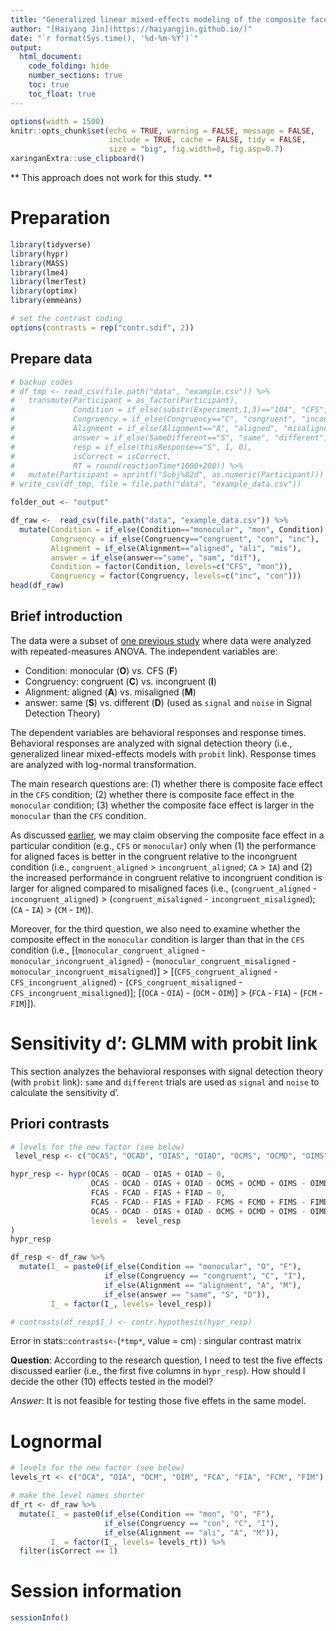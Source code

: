 ```yaml
---
title: "Generalized linear mixed-effects modeling of the composite face task"
author: "[Haiyang Jin](https://haiyangjin.github.io/)"
date: "`r format(Sys.time(), '%d-%m-%Y')`"
output: 
  html_document:
    code_folding: hide
    number_sections: true
    toc: true
    toc_float: true
---
```


<style>
pre {
  overflow-x: auto;
}
pre code {
  word-wrap: normal;
  white-space: pre;
}
</style>

```r
options(width = 1500)
knitr::opts_chunk$set(echo = TRUE, warning = FALSE, message = FALSE, 
                      include = TRUE, cache = FALSE, tidy = FALSE, 
                      size = "big", fig.width=8, fig.asp=0.7)
xaringanExtra::use_clipboard()
```

** This approach does not work for this study. **

# Preparation
```r
library(tidyverse)
library(hypr)
library(MASS)
library(lme4)
library(lmerTest)
library(optimx)
library(emmeans)

# set the contrast coding
options(contrasts = rep("contr.sdif", 2))
```

## Prepare data
```r
# backup codes
# df_tmp <- read_csv(file.path("data", "example.csv")) %>%
#   transmute(Participant = as_factor(Participant),
#             Condition = if_else(substr(Experiment,1,3)=="104", "CFS", "monocular"),
#             Congruency = if_else(Congruency=="C", "congruent", "incongruent"),
#             Alignment = if_else(Alignment=="A", "aligned", "misaligned"),
#             answer = if_else(SameDifferent=="S", "same", "different"),
#             resp = if_else(thisResponse=="S", 1, 0),
#             isCorrect = isCorrect,
#             RT = round(reactionTime*1000+200)) %>%
#   mutate(Participant = sprintf("Subj%02d", as.numeric(Participant)))
# write_csv(df_tmp, file = file.path("data", "example_data.csv"))

folder_out <- "output"

df_raw <-  read_csv(file.path("data", "example_data.csv")) %>% 
  mutate(Condition = if_else(Condition=="monocular", "mon", Condition),
         Congruency = if_else(Congruency=="congruent", "con", "inc"),
         Alignment = if_else(Alignment=="aligned", "ali", "mis"),
         answer = if_else(answer=="same", "sam", "dif"),
         Condition = factor(Condition, levels=c("CFS", "mon")),
         Congruency = factor(Congruency, levels=c("inc", "con")))
head(df_raw)
```

## Brief introduction
The data were a subset of [one previous study](https://psyarxiv.com/j8g6z/){target="_blank"} where data were analyzed with repeated-measures ANOVA. The independent variables are:
  
+ Condition: monocular (**O**) vs. CFS (**F**)  
+ Congruency: congruent (**C**) vs. incongruent (**I**)  
+ Alignment: aligned (**A**) vs. misaligned (**M**)  
+ answer: same (**S**) vs. different (**D**) (used as `signal` and `noise` in Signal Detection Theory)  

The dependent variables are behavioral responses and response times. Behavioral responses are analyzed with signal detection theory (i.e., generalized linear mixed-effects models with `probit` link). Response times are analyzed with log-normal transformation.

The main research questions are: 
(1) whether there is composite face effect in the `CFS` condition;
(2) whether there is composite face effect in the `monocular` condition;
(3) whether the composite face effect is larger in the `monocular` than the `CFS` condition. 

As discussed [earlier](https://psyarxiv.com/yhmzg/){target="_blank"}, we may claim observing the composite face effect in a particular condition (e.g., `CFS` or `monocular`) only when (1) the performance for aligned faces is better in the congruent relative to the incongruent condition (i.e., `congruent_aligned` > `incongruent_aligned`; `CA` > `IA`) and (2) the increased performance in congruent relative to incongruent condition is larger for aligned compared to misaligned faces (i.e., (`congruent_aligned` - `incongruent_aligned`) > (`congruent_misaligned` - `incongruent_misaligned`); (`CA` - `IA`) > (`CM` - `IM`)). 

Moreover, for the third question, we also need to examine whether the composite effect in the `monocular` condition is larger than that in the `CFS` condition (i.e., [(`monocular_congruent_aligned` - `monocular_incongruent_aligned`) - (`monocular_congruent_misaligned` - `monocular_incongruent_misaligned`)] > [(`CFS_congruent_aligned` - `CFS_incongruent_aligned`) - (`CFS_congruent_misaligned` - `CFS_incongruent_misaligned`)]; [(`OCA` - `OIA`) - (`OCM` - `OIM`)] > (`FCA` - `FIA`) - (`FCM` - `FIM`)]). 


# Sensitivity d': GLMM with probit link
This section analyzes the behavioral responses with signal detection theory (with `probit` link): `same` and `different` trials are used as `signal` and `noise` to calculate the sensitivity d'.

## Priori contrasts

```r
# levels for the new factor (see below)
 level_resp <- c("OCAS", "OCAD", "OIAS", "OIAD", "OCMS", "OCMD", "OIMS", "OIMD", "FCAS", "FCAD", "FIAS", "FIAD", "FCMS", "FCMD", "FIMS", "FIMD")

hypr_resp <- hypr(OCAS - OCAD - OIAS + OIAD ~ 0,
                  OCAS - OCAD - OIAS + OIAD - OCMS + OCMD + OIMS - OIMD ~ 0,
                  FCAS - FCAD - FIAS + FIAD ~ 0,
                  FCAS - FCAD - FIAS + FIAD - FCMS + FCMD + FIMS - FIMD ~ 0,
                  OCAS - OCAD - OIAS + OIAD - OCMS + OCMD + OIMS - OIMD - (FCAS - FCAD - FIAS + FIAD - FCMS + FCMD + FIMS - FIMD) ~ 0,
                  levels =  level_resp
)
hypr_resp
```


```r
df_resp <- df_raw %>% 
  mutate(I_ = paste0(if_else(Condition == "monocular", "O", "F"), 
                     if_else(Congruency == "congruent", "C", "I"),
                     if_else(Alignment == "alignment", "A", "M"),
                     if_else(answer == "same", "S", "D")),
         I_ = factor(I_, levels= level_resp))
```

```r
# contrasts(df_resp$I_) <- contr.hypothesis(hypr_resp)
```
Error in stats::`contrasts<-`(`*tmp*`, value = cm) : singular contrast matrix

**Question**: According to the research question, I need to test the five effects discussed earlier (i.e., the first five columns in `hypr_resp`). How should I decide the other (10) effects tested in the model?

*Answer*: It is not feasible for testing those five effets in the same model.

# Lognormal

```r
# levels for the new factor (see below)
levels_rt <- c("OCA", "OIA", "OCM", "OIM", "FCA", "FIA", "FCM", "FIM")

# make the level names shorter
df_rt <- df_raw %>% 
  mutate(I_ = paste0(if_else(Condition == "mon", "O", "F"), 
                     if_else(Congruency == "con", "C", "I"),
                     if_else(Alignment == "ali", "A", "M")),
         I_ = factor(I_, levels= levels_rt)) %>% 
  filter(isCorrect == 1)
```


# Session information {.unlisted .unnumbered}
```r
sessionInfo()
```

